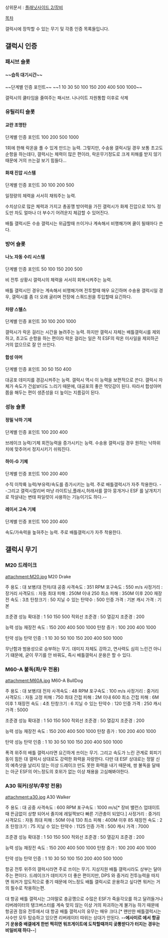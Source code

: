 상위문서 : [[플래닛사이드 2/장비]]

[[목차]]

갤럭시에 장착할 수 있는 무기 및 각종 인증 목록들입니다.

== 갤럭시 인증 ==
=== 패시브 슬롯 ===
==== ~~습득 대기시간~~ ====
~~단계별 인증 포인트~~
~~1 10 30 50 100 150 200 400 500 1000~~

갤럭시의 쿨타임을 줄여주는 패시브.
나나이트 자원통합 이후로 삭제
=== 유틸리티 슬롯 ===
==== 교란 조명탄 ====
단계별 인증 포인트
100 200 500 1000

1회에 한해 락온을 풀 수 있게 만드는 능력.
그렇지만, 수송용 갤럭시일 경우 보통 초고도 순항을 하는데다,
갤럭시는 체력이 많은 편이라, 락온무기정도로 크게 피해를 받지 않기 때문에 거의 쓰는걸 보기 힘들다...

==== 화재 진압 시스템 ====
단계별 인증 포인트
30 100 200 500

일정량의 체력을 서서히 채워주는 능력. 

수치상으로 많은 체력과 가지고 총꽁깽 방어력을 가진 갤럭시가 화제 진압으로 10% 정도만 차도 얼마나 더 부수기 어려운지 체감할 수 있어진다.

배틀 갤럭시든 수송 갤럭시는 위급할때 쓰이거나 계속해서 비행해가며 쿨이 될때마다 쓴다.

=== 방어 슬롯 ===
==== 나노 자동 수리 시스템 ====
단계별 인증 포인트
50 100 150 200 500

비 전투 상황시 갤럭시의 체력을 서서히 회복시켜주는 능력.

배틀 갤럭시인 경우는 계속해서 비행해가며 전투할때 매우 요긴하며
수숑용 갤럭시일 경우, 갤럭시를 좀 더 오래 굴리며 전장에 스쿼드원을 투입할때 요긴하다.
==== 차량 스텔스 ====
단계별 인증 포인트
30 100 200 1000

갤럭시가 락온 걸리는 시간을 늘려주는 능력.
하지만 갤럭시 자체는 배틀갤럭시를 제외하고, 초고도 순항을 하는 편이라
락온 걸리는 일은 적 ESF의 락온 미사일을 제외하곤 거의 없으므로 잘 안 쓰인다.

==== 합성 아머 ====
단계별 인증 포인트
30 50 150 400

대공포 데미지를 경감시켜주는 능력.
갤럭시 역시 이 능력을 보편적으로 쓴다.
갤럭시 자체가 속도가 건쉽보다도 느리기 때문에,
대공포의 좋은 먹잇감이 된다.
따라서 합성아머쯤을 해두는 편이 생존성을 더 높이는 지름길이 된다.

=== 성능 슬롯 ===
==== 정밀 낙하 기체 ====
단계별 인증 포인트
100 200 400

브레이크 능력/기체 회전능력을 증가시키는 능력.
수송용 갤럭시일 경우 원하는 낙하위치에 맞추어서 정지시키기 쉬워진다.

==== 하이-G 기체 ====
단계별 인증 포인트
100 200 400

수직 이착륙 능력/부유력/속도를 증가시키는 능력.
주로 배틀갤럭시가 자주 착용한다. --그리고 갤럭시칼리버 마냥 라이트닝,플래시,허래서를 깔아 뭉개거나 ESF 를 날개치기로 작살내는 변태 파일럿이 사용하는 기능이기도 하다.--

==== 레이서 고속 기체 ====
단계별 인증 포인트
100 200 400

속도/가속력을 높혀주는 능력.
주로 배틀갤럭시가 자주 착용한다.

== 갤럭시 무기 ==
=== M20 드레이크 ===
attachment:M20.jpg
M20 Drake

주 용도 : 대 보병/대 전차/대 공중
사격속도 : 351 RPM
포구속도 : 550 m/s
사정거리 : 장거리
사격모드 : 자동
최대 피해 : 250M 이내 250
최소 피해 : 350M 이후 200
재장전 속도 : 3초
탄창크기 : 50
지닐 수 있는 탄약수 : 500
인증 가격 : 기본
캐시 가격 : 기본

조준경 성능
확대경 : 1 50 150 500
적외선 조준경 : 50
열감지 조준경 : 200

능력 성능
재장전 속도 : 150 200 400 500 1000
탄창 증가 : 100 200 400 1000

탄약 성능
탄약 인증 : 1 10 30 50 100 150 200 400 500 1000

무난함과 범용성으로 승부하는 무기.
데미지 자체도 강하고, 연사력도 심히 느린건 아니기 떄문에,
굳이 무기를 안 바꿔도, 즉시 배틀갤럭시 운용은 할 수 있다.

=== M60-A 불독(좌/우 전용) ===
attachment:M60A.jpg
M60-A BullDog

주 용도 : 대 보병/대 전차
사격속도 : 48 RPM
포구속도 : 100 m/s
사정거리 : 중거리
사격모드 : 자동
고정 피해 : 750
최대 간접 피해 : 2M 이내 600
최소 간접 피해 : 6M 이후 1
재장전 속도 : 4초
탄창크기 : 6
지닐 수 있는 탄약수 : 120
인증 가격 : 250
캐시 가격 : 5000

조준경 성능
확대경 : 1 50 150 500
적외선 조준경 : 50
열감지 조준경 : 200

능력 성능
재장전 속도 : 150 200 400 500 1000
탄창 증가 : 100 200 400 1000

탄약 성능
탄약 인증 : 1 10 30 50 100 150 200 400 500 1000

폭격 위주의 배틀 갤럭시라면 요긴하게 쓰이는 무기.
그리고 속도가 느린 관계로 회피기동이 힘든 대 갤럭시 상대로도 강력한 화력을 자랑한다.
다만 대 ESF 상대로는 정말 신의 예측샷을 날리지 않는 이상 드레이크 만도 못한 화력을 내기 때문에,
쌍 불독을 달때는 아군 ESF의 어느정도의 호위가 없는 이상 채용을 고심해봐야한다.

=== A30 워커(상부/후방 전용) ===
attachment:a30.jpg
A30 Walker

주 용도 : 대 공중
사격속도 : 600 RPM
포구속도 : 1000 m/s[* 장비 밸런스 업데이트때 뜬금없이 상향 되어서 졸지에 레일잭보다 빠른 기관총이 되었다.]
사정거리 : 중거리
사격모드 : 자동
최대 피해 : 50M 이내 130
최소 피해 : 400M 이후 85
재장전 속도 : 2초
탄창크기 : 75
지닐 수 있는 탄약수 : 1125
인증 가격 : 500
캐시 가격 : 7000

조준경 성능
확대경 : 1 50 150 500
적외선 조준경 : 50
열감지 조준경 : 200

능력 성능
재장전 속도 : 150 200 400 500 1000
탄창 증가 : 100 200 400 1000

탄약 성능
탄약 인증 : 1 10 30 50 100 150 200 400 500 1000

항공 전투 위주의 갤럭시라면 주로 쓰이는 무기.
지상지원  배틀 갤럭시라도 상부는 달아주는 편이다.
드레이크가 데미지가 더 좋은 편이지만, DPS 와 중거리 전투능력을 따지면 워커가 압도적으로 좋기 때문에 어느정도 배틀 갤럭시로 운용하고 싶다면 워커는 거의 필수로 착용하는편.

대 항공 배틀 갤럭시는 그야말로 충공깽으로 수많은 ESF가 죽을각오를 하고 달려들거나 리버레이터의 탱크버스터를 계속 맞지 않는 이상 거의 파괴하는게 불가능 하기 때문에 항공권 점유 전투에서 대 항공 배틀 갤럭시의 유무는 매우 크다.[* 왠만한 배틀갤럭시는 사수만 모두 탑승하고 있으면 리버레이터 따위는 상대가 안된다. '''--에사미르 에서 항공기 운용중 배갤에게 한번 찍히면 워프게이트에 도착할때까지 곶통받다가 터지는 경우는 비일비재 하다--''']
